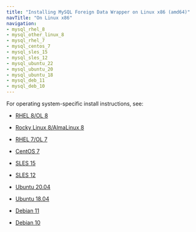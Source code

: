 ```yaml
---
title: "Installing MySQL Foreign Data Wrapper on Linux x86 (amd64)"
navTitle: "On Linux x86"
navigation:
- mysql_rhel_8
- mysql_other_linux_8
- mysql_rhel_7
- mysql_centos_7
- mysql_sles_15
- mysql_sles_12
- mysql_ubuntu_22
- mysql_ubuntu_20
- mysql_ubuntu_18
- mysql_deb_11
- mysql_deb_10
---
```


For operating system-specific install instructions, see:

  - [RHEL 8/OL 8](mysql_rhel_8)

  - [Rocky Linux 8/AlmaLinux 8](mysql_other_linux_8)
  - [RHEL 7/OL 7](mysql_rhel_7)
  - [CentOS 7](mysql_centos_7)
  - [SLES 15](mysql_sles_15)
  - [SLES 12](mysql_sles_12)
  - [Ubuntu 20.04](mysql_ubuntu_20)
  - [Ubuntu 18.04](mysql_ubuntu_18)
  - [Debian 11](mysql_deb_11)
  - [Debian 10](mysql_deb_10)



